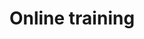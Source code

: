 ---
title: 'Online training'
description: 'The navigation field in mint.json defines the pages that go in the navigation menu'
icon: 'map'
---